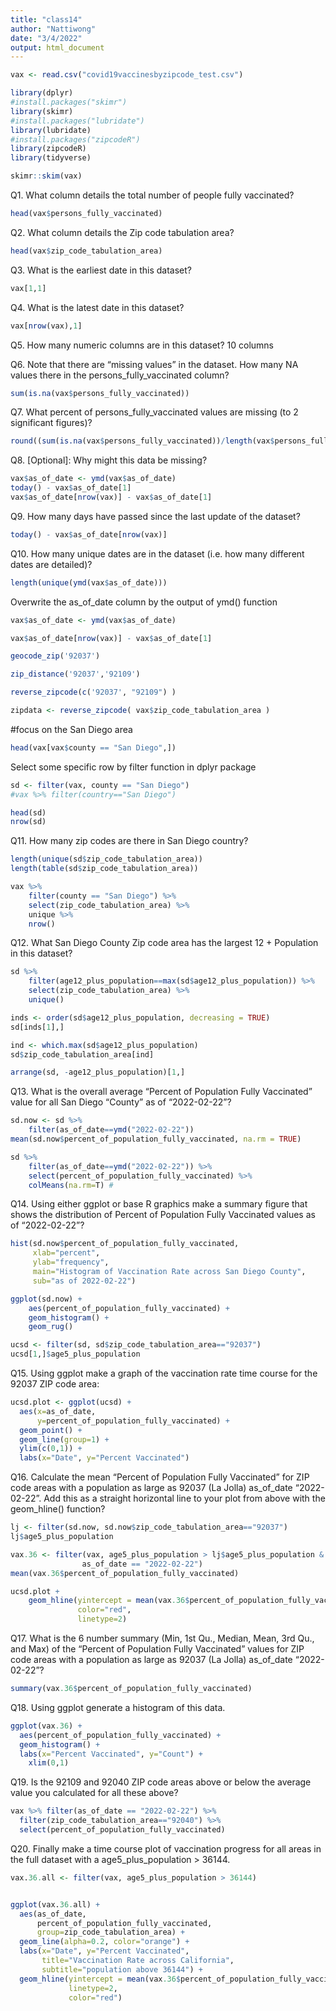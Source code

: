 ```yaml
---
title: "class14"
author: "Nattiwong"
date: "3/4/2022"
output: html_document
---
```



```r
vax <- read.csv("covid19vaccinesbyzipcode_test.csv")
```

```r
library(dplyr)
#install.packages("skimr")
library(skimr)
#install.packages("lubridate")
library(lubridate)
#install.packages("zipcodeR")
library(zipcodeR)
library(tidyverse)
```

```r
skimr::skim(vax)
```

Q1. What column details the total number of people fully vaccinated? 
```r
head(vax$persons_fully_vaccinated)
```

Q2. What column details the Zip code tabulation area? 

```r
head(vax$zip_code_tabulation_area)
```

Q3. What is the earliest date in this dataset? 

```r
vax[1,1]
```

Q4. What is the latest date in this dataset? 

```r
vax[nrow(vax),1]
```


Q5. How many numeric columns are in this dataset? 
10 columns

Q6. Note that there are “missing values” in the dataset. How many NA values there in the persons_fully_vaccinated column? 

```r
sum(is.na(vax$persons_fully_vaccinated))
```

Q7. What percent of persons_fully_vaccinated values are missing (to 2 significant figures)? 

```r
round((sum(is.na(vax$persons_fully_vaccinated))/length(vax$persons_fully_vaccinated))*100,2)
```

Q8. [Optional]: Why might this data be missing?


```r
vax$as_of_date <- ymd(vax$as_of_date)
today() - vax$as_of_date[1]
vax$as_of_date[nrow(vax)] - vax$as_of_date[1]
```

Q9. How many days have passed since the last update of the dataset? 
```r
today() - vax$as_of_date[nrow(vax)]
```

Q10. How many unique dates are in the dataset (i.e. how many different dates are detailed)? 
```r
length(unique(ymd(vax$as_of_date)))
```

Overwrite the as_of_date column by the output of ymd() function
```r
vax$as_of_date <- ymd(vax$as_of_date)
```

```r
vax$as_of_date[nrow(vax)] - vax$as_of_date[1]
```


```r
geocode_zip('92037')
```

```r
zip_distance('92037','92109')
```

```r
reverse_zipcode(c('92037', "92109") )
```

```r
zipdata <- reverse_zipcode( vax$zip_code_tabulation_area )
```


#focus on the San Diego area

```r
head(vax[vax$county == "San Diego",])
```

Select some specific row by filter function in dplyr package

```r
sd <- filter(vax, county == "San Diego")
#vax %>% filter(country=="San Diego")
```


```r
head(sd)
nrow(sd)
```
 
 Q11. How many zip codes are there in San Diego country?
```r
length(unique(sd$zip_code_tabulation_area))
length(table(sd$zip_code_tabulation_area))
```

```r
vax %>%
    filter(county == "San Diego") %>%
    select(zip_code_tabulation_area) %>%
    unique %>%
    nrow()
```

Q12. What San Diego County Zip code area has the largest 12 + Population in this dataset? 
```r
sd %>% 
    filter(age12_plus_population==max(sd$age12_plus_population)) %>%
    select(zip_code_tabulation_area) %>%
    unique()
```

```r
inds <- order(sd$age12_plus_population, decreasing = TRUE)
sd[inds[1],]
```
```r
ind <- which.max(sd$age12_plus_population)
sd$zip_code_tabulation_area[ind]
```

```r
arrange(sd, -age12_plus_population)[1,]
```

Q13. What is the overall average “Percent of Population Fully Vaccinated” value for all San Diego “County” as of “2022-02-22”? 

```r
sd.now <- sd %>% 
    filter(as_of_date==ymd("2022-02-22"))
mean(sd.now$percent_of_population_fully_vaccinated, na.rm = TRUE)

sd %>% 
    filter(as_of_date==ymd("2022-02-22")) %>%
    select(percent_of_population_fully_vaccinated) %>%
    colMeans(na.rm=T) #

```

Q14. Using either ggplot or base R graphics make a summary figure that shows the distribution of Percent of Population Fully Vaccinated values as of “2022-02-22”?

```r
hist(sd.now$percent_of_population_fully_vaccinated, 
     xlab="percent",
     ylab="frequency",
     main="Histogram of Vaccination Rate across San Diego County",
     sub="as of 2022-02-22")
```

```r
ggplot(sd.now) +
    aes(percent_of_population_fully_vaccinated) +
    geom_histogram() +
    geom_rug()
```

```r
ucsd <- filter(sd, sd$zip_code_tabulation_area=="92037")
ucsd[1,]$age5_plus_population
```
Q15. Using ggplot make a graph of the vaccination rate time course for the 92037 ZIP code area:

```r
ucsd.plot <- ggplot(ucsd) +
  aes(x=as_of_date,
      y=percent_of_population_fully_vaccinated) +
  geom_point() +
  geom_line(group=1) +
  ylim(c(0,1)) +
  labs(x="Date", y="Percent Vaccinated")
```

Q16. Calculate the mean “Percent of Population Fully Vaccinated” for ZIP code areas with a population as large as 92037 (La Jolla) as_of_date “2022-02-22”. Add this as a straight horizontal line to your plot from above with the geom_hline() function?

```r
lj <- filter(sd.now, sd.now$zip_code_tabulation_area=="92037")
lj$age5_plus_population
```

```r
vax.36 <- filter(vax, age5_plus_population > lj$age5_plus_population &
                as_of_date == "2022-02-22")
mean(vax.36$percent_of_population_fully_vaccinated)
```

```r
ucsd.plot +
    geom_hline(yintercept = mean(vax.36$percent_of_population_fully_vaccinated),
               color="red",
               linetype=2)
```

Q17. What is the 6 number summary (Min, 1st Qu., Median, Mean, 3rd Qu., and Max) of the “Percent of Population Fully Vaccinated” values for ZIP code areas with a population as large as 92037 (La Jolla) as_of_date “2022-02-22”?

```r
summary(vax.36$percent_of_population_fully_vaccinated)
```

Q18. Using ggplot generate a histogram of this data.
```r
ggplot(vax.36) +
  aes(percent_of_population_fully_vaccinated) +
  geom_histogram() +
  labs(x="Percent Vaccinated", y="Count") +
    xlim(0,1)
```
Q19. Is the 92109 and 92040 ZIP code areas above or below the average value you calculated for all these above?


```r
vax %>% filter(as_of_date == "2022-02-22") %>%  
  filter(zip_code_tabulation_area=="92040") %>%
  select(percent_of_population_fully_vaccinated)
```

Q20. Finally make a time course plot of vaccination progress for all areas in the full dataset with a age5_plus_population > 36144.

```r
vax.36.all <- filter(vax, age5_plus_population > 36144)


ggplot(vax.36.all) +
  aes(as_of_date,
      percent_of_population_fully_vaccinated, 
      group=zip_code_tabulation_area) +
  geom_line(alpha=0.2, color="orange") +
  labs(x="Date", y="Percent Vaccinated",
       title="Vaccination Rate across California",
       subtitle="population above 36144") +
  geom_hline(yintercept = mean(vax.36$percent_of_population_fully_vaccinated),
             linetype=2,
             color="red")
```

